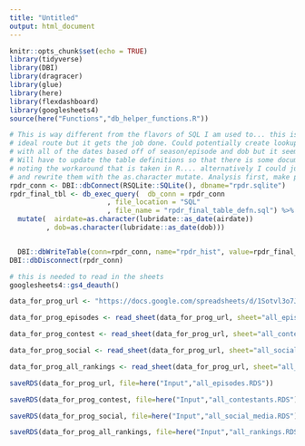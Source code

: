 ```yaml
---
title: "Untitled"
output: html_document
---
```


```r
knitr::opts_chunk$set(echo = TRUE)
library(tidyverse)
library(DBI)
library(dragracer)
library(glue)
library(here)
library(flexdashboard)
library(googlesheets4)
source(here("Functions","db_helper_functions.R"))
```


```r
# This is way different from the flavors of SQL I am used to... this is not my
# ideal route but it gets the job done. Could potentially create lookup tables
# with all of the dates based off of season/episode and dob but it seems a bit much
# Will have to update the table definitions so that there is some documentation
# noting the workaround that is taken in R.... alternatively I could just delete all of the tables
# and rewrite them with the as.character mutate. Analysis first, make pretty later
rpdr_conn <- DBI::dbConnect(RSQLite::SQLite(), dbname="rpdr.sqlite")
rpdr_final_tbl <- db_exec_query(  db_conn = rpdr_conn
                        , file_location = "SQL"
                        , file_name = "rpdr_final_table_defn.sql") %>% 
  mutate(  airdate=as.character(lubridate::as_date(airdate))
         , dob=as.character(lubridate::as_date(dob)))


  DBI::dbWriteTable(conn=rpdr_conn, name="rpdr_hist", value=rpdr_final_tbl, append=TRUE, row.names=FALSE)
DBI::dbDisconnect(rpdr_conn)
```

```r
# this is needed to read in the sheets
googlesheets4::gs4_deauth()

data_for_prog_url <- "https://docs.google.com/spreadsheets/d/1Sotvl3o7J_ckKUg5sRiZTqNQn3hPqhepBSeOpMTK15Q/"

data_for_prog_episodes <- read_sheet(data_for_prog_url, sheet="all_episodes")

data_for_prog_contest <- read_sheet(data_for_prog_url, sheet="all_contestants")

data_for_prog_social <- read_sheet(data_for_prog_url, sheet="all_social_media")

data_for_prog_all_rankings <- read_sheet(data_for_prog_url, sheet="all_rankings")
```

```r
saveRDS(data_for_prog_url, file=here("Input","all_episodes.RDS"))

saveRDS(data_for_prog_contest, file=here("Input","all_contestants.RDS"))

saveRDS(data_for_prog_social, file=here("Input","all_social_media.RDS"))

saveRDS(data_for_prog_all_rankings, file=here("Input","all_rankings.RDS"))
```


